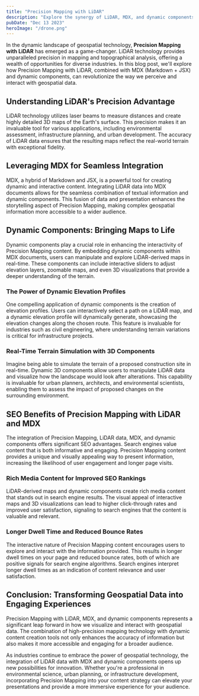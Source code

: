 ```yaml
---
title: "Precision Mapping with LiDAR"
description: "Explore the synergy of LiDAR, MDX, and dynamic components in this in-depth blog post. Learn how Precision Mapping is transforming geospatial data visualization."
pubDate: "Dec 13 2023"
heroImage: "/drone.png"
---
```


In the dynamic landscape of geospatial technology, **Precision Mapping with LiDAR** has emerged as a game-changer. LiDAR technology provides unparalleled precision in mapping and topographical analysis, offering a wealth of opportunities for diverse industries. In this blog post, we'll explore how Precision Mapping with LiDAR, combined with MDX (Markdown + JSX) and dynamic components, can revolutionize the way we perceive and interact with geospatial data.

## Understanding LiDAR's Precision Advantage

LiDAR technology utilizes laser beams to measure distances and create highly detailed 3D maps of the Earth's surface. This precision makes it an invaluable tool for various applications, including environmental assessment, infrastructure planning, and urban development. The accuracy of LiDAR data ensures that the resulting maps reflect the real-world terrain with exceptional fidelity.

## Leveraging MDX for Seamless Integration

MDX, a hybrid of Markdown and JSX, is a powerful tool for creating dynamic and interactive content. Integrating LiDAR data into MDX documents allows for the seamless combination of textual information and dynamic components. This fusion of data and presentation enhances the storytelling aspect of Precision Mapping, making complex geospatial information more accessible to a wider audience.

## Dynamic Components: Bringing Maps to Life

Dynamic components play a crucial role in enhancing the interactivity of Precision Mapping content. By embedding dynamic components within MDX documents, users can manipulate and explore LiDAR-derived maps in real-time. These components can include interactive sliders to adjust elevation layers, zoomable maps, and even 3D visualizations that provide a deeper understanding of the terrain.

### The Power of Dynamic Elevation Profiles

One compelling application of dynamic components is the creation of elevation profiles. Users can interactively select a path on a LiDAR map, and a dynamic elevation profile will dynamically generate, showcasing the elevation changes along the chosen route. This feature is invaluable for industries such as civil engineering, where understanding terrain variations is critical for infrastructure projects.

### Real-Time Terrain Simulation with 3D Components

Imagine being able to simulate the terrain of a proposed construction site in real-time. Dynamic 3D components allow users to manipulate LiDAR data and visualize how the landscape would look after alterations. This capability is invaluable for urban planners, architects, and environmental scientists, enabling them to assess the impact of proposed changes on the surrounding environment.

## SEO Benefits of Precision Mapping with LiDAR and MDX

The integration of Precision Mapping, LiDAR data, MDX, and dynamic components offers significant SEO advantages. Search engines value content that is both informative and engaging. Precision Mapping content provides a unique and visually appealing way to present information, increasing the likelihood of user engagement and longer page visits.

### Rich Media Content for Improved SEO Rankings

LiDAR-derived maps and dynamic components create rich media content that stands out in search engine results. The visual appeal of interactive maps and 3D visualizations can lead to higher click-through rates and improved user satisfaction, signaling to search engines that the content is valuable and relevant.

### Longer Dwell Time and Reduced Bounce Rates

The interactive nature of Precision Mapping content encourages users to explore and interact with the information provided. This results in longer dwell times on your page and reduced bounce rates, both of which are positive signals for search engine algorithms. Search engines interpret longer dwell times as an indication of content relevance and user satisfaction.

## Conclusion: Transforming Geospatial Data into Engaging Experiences

Precision Mapping with LiDAR, MDX, and dynamic components represents a significant leap forward in how we visualize and interact with geospatial data. The combination of high-precision mapping technology with dynamic content creation tools not only enhances the accuracy of information but also makes it more accessible and engaging for a broader audience.

As industries continue to embrace the power of geospatial technology, the integration of LiDAR data with MDX and dynamic components opens up new possibilities for innovation. Whether you're a professional in environmental science, urban planning, or infrastructure development, incorporating Precision Mapping into your content strategy can elevate your presentations and provide a more immersive experience for your audience.
